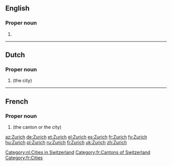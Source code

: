 {{also|Zúrich|Zürich}}
==English==

===Proper noun===
{{en-proper noun}}

# {{alternative form of|Zürich|lang=en}}

----

==Dutch==

===Proper noun===
{{nl-proper noun}}

# {{l|en|Zurich}} (the city)

[[Category:nl:Cities in Switzerland]]

----

==French==

===Proper noun===
{{fr-proper noun}}

# {{l|en|Zurich}} (the canton or the city)

[[Category:fr:Cantons of Switzerland]]
[[Category:fr:Cities]]

[[az:Zurich]]
[[de:Zurich]]
[[et:Zurich]]
[[el:Zurich]]
[[es:Zurich]]
[[fr:Zurich]]
[[fy:Zurich]]
[[hu:Zurich]]
[[pl:Zurich]]
[[ru:Zurich]]
[[fi:Zurich]]
[[uk:Zurich]]
[[zh:Zurich]]